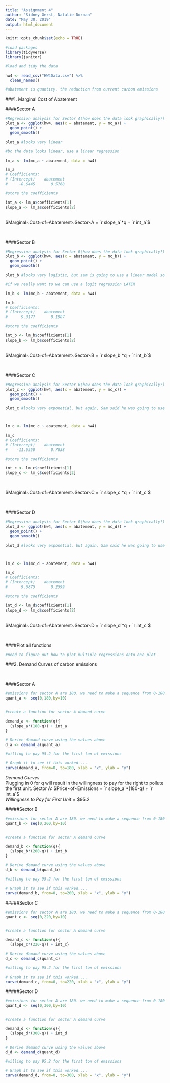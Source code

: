 ```yaml
---
title: "Assignment 4"
author: "Sidney Gerst, Natalie Dornan"
date: "May 30, 2019"
output: html_document
---
```


```r
knitr::opts_chunk$set(echo = TRUE)
```

```r

#load packages
library(tidyverse)
library(janitor)

#load and tidy the data

hw4 <- read_csv("HW4Data.csv") %>%
  clean_names()

#abatement is quantity. the reduction from current carbon emissions


```

###1. Marginal Cost of Abatement

####Sector A
```r

#Regression analysis for Sector A(how does the data look graphically?)
plot_a <- ggplot(hw4, aes(x = abatement, y = mc_a)) +
  geom_point() +
  geom_smooth()

plot_a #looks very linear

#bc the data looks linear, use a linear regression

lm_a <- lm(mc_a ~ abatement, data = hw4)

lm_a
# Coefficients:
# (Intercept)    abatement  
#     -8.6445       0.5768 

#store the coefficients 

int_a <- lm_a$coefficients[1]
slope_a <- lm_a$coefficients[2]


```

<br>
$Marginal~Cost~of~Abatement~Sector~A = `r slope_a`*q + `r int_a`$

<br>

####Sector B 
```r

#Regression analysis for Sector B(how does the data look graphically?)
plot_b <- ggplot(hw4, aes(x = abatement, y = mc_b)) +
  geom_point() +
  geom_smooth()

plot_b #looks very logistic, but sam is going to use a linear model so we will as well !

#if we really want to we can use a logit regression LATER

lm_b <- lm(mc_b ~ abatement, data = hw4)

lm_b
# Coefficients:
# (Intercept)    abatement  
#      9.3177       0.1987 

#store the coefficients 

int_b <- lm_b$coefficients[1]
slope_b <- lm_b$coefficients[2]


```

<br>
$Marginal~Cost~of~Abatement~Sector~B = `r slope_b`*q + `r int_b`$

<br>

####Sector C
```r

#Regression analysis for Sector B(how does the data look graphically?)
plot_c <- ggplot(hw4, aes(x = abatement, y = mc_c)) +
  geom_point() +
  geom_smooth()

plot_c #looks very exponetial, but again, Sam said he was going to use lineal for all to make it easier on us later



lm_c <- lm(mc_c ~ abatement, data = hw4)

lm_c
# Coefficients:
# (Intercept)    abatement  
#    -11.6550       0.7838 

#store the coefficients 

int_c <- lm_c$coefficients[1]
slope_c <- lm_c$coefficients[2]



```

<br>
$Marginal~Cost~of~Abatement~Sector~C = `r slope_c`*q + `r int_c`$

<br>

####Sector D
```r

#Regression analysis for Sector B(how does the data look graphically?)
plot_d <- ggplot(hw4, aes(x = abatement, y = mc_d)) +
  geom_point() +
  geom_smooth()

plot_d #looks very exponetial, but again, Sam said he was going to use lineal for all to make it easier on us later



lm_d <- lm(mc_d ~ abatement, data = hw4)

lm_d
# Coefficients:
# (Intercept)    abatement  
#      9.6875       0.2599  

#store the coefficients 

int_d <- lm_d$coefficients[1]
slope_d <- lm_d$coefficients[2]


```

<br>
$Marginal~Cost~of~Abatement~Sector~D = `r slope_d`*q + `r int_c`$

<br>

####Plot all functions
```r

#need to figure out how to plot multiple regressions onto one plot

```

###2. Demand Curves of carbon emissions

<br>

####Sector A
```r

#emissions for sector A are 180. we need to make a sequence from 0-180 by 10
quant_a <- seq(0,180,by=10)


#create a function for sector A demand curve 

demand_a <- function(q){
  (slope_a*(180-q)) + int_a
}

# Derive demand curve using the values above
d_a <- demand_a(quant_a)

#willing to pay 95.2 for the first ton of emissions 

# Graph it to see if this worked....
curve(demand_a, from=0, to=180, xlab = "x", ylab = "y")


```

*Demand Curves*  
Plugging in 0 for q will result in the willingness to pay for the right to pollute the first unit.
Sector A:  $Price~of~Emissions = `r slope_a`*(180-q) + `r int_a`$  
$Willingness~to~Pay~for~First~Unit = \$95.2$ 


#####Sector B
```r
#emissions for sector A are 180. we need to make a sequence from 0-180 by 10
quant_b <- seq(0,200,by=10)


#create a function for sector A demand curve 

demand_b <- function(q){
  (slope_b*(200-q)) + int_b
}

# Derive demand curve using the values above
d_b <- demand_b(quant_b)

#willing to pay 95.2 for the first ton of emissions 

# Graph it to see if this worked....
curve(demand_b, from=0, to=200, xlab = "x", ylab = "y")
```


#####Sector C
```r
#emissions for sector A are 180. we need to make a sequence from 0-180 by 10
quant_c <- seq(0,220,by=10)


#create a function for sector A demand curve 

demand_c <- function(q){
  (slope_c*(220-q)) + int_c}

# Derive demand curve using the values above
d_c <- demand_c(quant_c)

#willing to pay 95.2 for the first ton of emissions 

# Graph it to see if this worked....
curve(demand_c, from=0, to=220, xlab = "x", ylab = "y")
```

#####Sector D
```r
#emissions for sector A are 180. we need to make a sequence from 0-180 by 10
quant_d <- seq(0,300,by=10)


#create a function for sector A demand curve 

demand_d <- function(q){
  (slope_d*(300-q)) + int_d
}

# Derive demand curve using the values above
d_d <- demand_d(quant_d)

#willing to pay 95.2 for the first ton of emissions 

# Graph it to see if this worked....
curve(demand_d, from=0, to=300, xlab = "x", ylab = "y")

```

